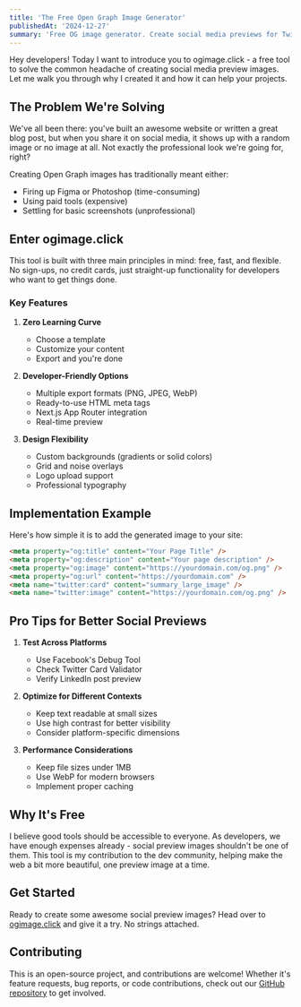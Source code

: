 ```yaml
---
title: 'The Free Open Graph Image Generator'
publishedAt: '2024-12-27'
summary: 'Free OG image generator. Create social media previews for Twitter, Facebook & LinkedIn in seconds - no signup needed. Custom templates & instant preview.'
---
```


Hey developers! Today I want to introduce you to ogimage.click - a free tool to solve the common headache of creating social media preview images. Let me walk you through why I created it and how it can help your projects.

## The Problem We're Solving

We've all been there: you've built an awesome website or written a great blog post, but when you share it on social media, it shows up with a random image or no image at all. Not exactly the professional look we're going for, right?

Creating Open Graph images has traditionally meant either:
- Firing up Figma or Photoshop (time-consuming)
- Using paid tools (expensive)
- Settling for basic screenshots (unprofessional)

## Enter ogimage.click

This tool is built with three main principles in mind: free, fast, and flexible. No sign-ups, no credit cards, just straight-up functionality for developers who want to get things done.

### Key Features

1. **Zero Learning Curve**
   - Choose a template
   - Customize your content
   - Export and you're done

2. **Developer-Friendly Options**
   - Multiple export formats (PNG, JPEG, WebP)
   - Ready-to-use HTML meta tags
   - Next.js App Router integration
   - Real-time preview

3. **Design Flexibility**
   - Custom backgrounds (gradients or solid colors)
   - Grid and noise overlays
   - Logo upload support
   - Professional typography

## Implementation Example

Here's how simple it is to add the generated image to your site:

```html
<meta property="og:title" content="Your Page Title" />
<meta property="og:description" content="Your page description" />
<meta property="og:image" content="https://yourdomain.com/og.png" />
<meta property="og:url" content="https://yourdomain.com" />
<meta name="twitter:card" content="summary_large_image" />
<meta name="twitter:image" content="https://yourdomain.com/og.png" />
```

## Pro Tips for Better Social Previews

1. **Test Across Platforms**
   - Use Facebook's Debug Tool
   - Check Twitter Card Validator
   - Verify LinkedIn post preview

2. **Optimize for Different Contexts**
   - Keep text readable at small sizes
   - Use high contrast for better visibility
   - Consider platform-specific dimensions

3. **Performance Considerations**
   - Keep file sizes under 1MB
   - Use WebP for modern browsers
   - Implement proper caching

## Why It's Free

I believe good tools should be accessible to everyone. As developers, we have enough expenses already - social preview images shouldn't be one of them. This tool is my contribution to the dev community, helping make the web a bit more beautiful, one preview image at a time.

## Get Started

Ready to create some awesome social preview images? Head over to [ogimage.click](https://ogimage.click) and give it a try. No strings attached.

## Contributing

This is an open-source project, and contributions are welcome! Whether it's feature requests, bug reports, or code contributions, check out our [GitHub repository](https://github.com/judewei/ogimage.click) to get involved.
